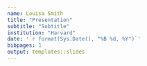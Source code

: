 ```yaml
---
name: Louisa Smith
title: "Presentation"
subtitle: "Subtitle"
institution: "Harvard"
date: '`r format(Sys.Date(), "%B %d, %Y")`'
bibpages: 1
output: templates::slides
---
```

